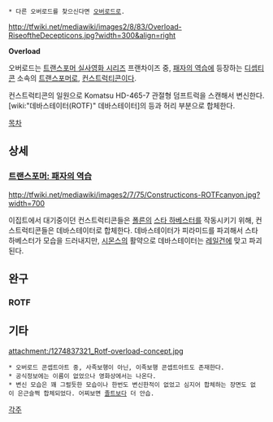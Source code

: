  * 다른 오버로드를 찾으신다면 [[오버로드]]로.

http://tfwiki.net/mediawiki/images2/8/83/Overload-RiseoftheDecepticons.jpg?width=300&align=right

'''Overload'''

오버로드는 [[트랜스포머 실사영화 시리즈]] 프랜차이즈 중, [[트랜스포머: 패자의 역습(영화)|패자의 역습]]에 등장하는 [[디셉티콘]] 소속의 [[트랜스포머]]로, [[컨스트럭티콘(실사판)|컨스트럭티콘]]이다.

컨스트럭티콘의 일원으로 Komatsu HD-465-7 관절형 덤프트럭을 스캔해서 변신한다. [wiki:"데바스테이터(ROTF)" 데바스테이터]의 등과 허리 부분으로 합체한다.

[[목차]]

== 상세 ==
=== [[트랜스포머: 패자의 역습(영화)|트랜스포머: 패자의 역습]] ===
http://tfwiki.net/mediawiki/images2/7/75/Constructicons-ROTFcanyon.jpg?width=700

이집트에서 대기중이던 컨스트럭티콘들은 [[폴른(트랜스포머)|폴른]]의 [[스타 하베스터]]를 작동시키기 위해, 컨스트럭티콘들은 데바스테이터로 합체한다. 데바스테이터가 피라미드를 파괴해서 스타 하베스터가 모습을 드러내지만, [[시몬스]]의 활약으로 데바스테이터는 [[레일건]]에 맞고 파괴된다.

== 완구 ==
=== ROTF ===

== 기타 ==
attachment:/1274837321_Rotf-overload-concept.jpg
 * 오버로드 콘셉트아트 중, 사족보행이 아닌, 이족보행 콘셉트아트도 존재한다.
 * 공식정보에는 이름이 없었으나 영화상에서는 나온다.
 * 변신 모습은 꽤 그럴듯한 모습이나 한번도 변신한적이 없었고 심지어 합체하는 장면도 없이 은근슬쩍 합체되었다. 어찌보면 [[졸트]]보다 더 안습.

[[각주]]
